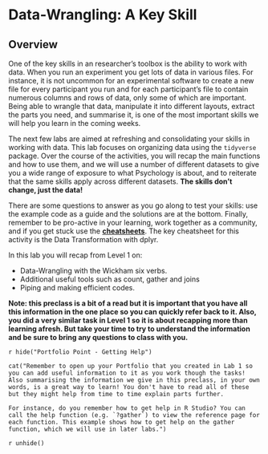 # Data-Wrangling: A Key Skill

## Overview

One of the key skills in an researcher's toolbox is the ability to work with data. When you run an experiment you get lots of data in various files. For instance, it is not uncommon for an experimental software to create a new file for every participant you run and for each participant's file to contain numerous columns and rows of data, only some of which are important. Being able to wrangle that data, manipulate it into different layouts, extract the parts you need, and summarise it, is one of the most important skills we will help you learn in the coming weeks.

The next few labs are aimed at refreshing and consolidating your skills in working with data. This lab focuses on organizing data using the `tidyverse` package. Over the course of the activities, you will recap the main functions and how to use them, and we will use a number of different datasets to give you a wide range of exposure to what Psychology is about, and to reiterate that the same skills apply across different datasets. **The skills don't change, just the data!**

There are some questions to answer as you go along to test your skills: use the example code as a guide and the solutions are at the bottom. Finally, remember to be pro-active in your learning, work together as a community, and if you get stuck use the **[cheatsheets](https://www.rstudio.com/resources/cheatsheets/)**. The key cheatsheet for this activity is the Data Transformation with dplyr.

In this lab you will recap from Level 1 on:

* Data-Wrangling with the Wickham six verbs.
* Additional useful tools such as count, gather and joins
* Piping and making efficient codes.

**Note: this preclass is a bit of a read but it is important that you have all this information in the one place so you can quickly refer back to it. Also, you did a very similar task in Level 1 so it is about recapping more than learning afresh. But take your time to try to understand the information and be sure to bring any questions to class with you.**

`r hide("Portfolio Point - Getting Help")`
```block
cat("Remember to open up your Portfolio that you created in Lab 1 so you can add useful information to it as you work though the tasks! Also summarising the information we give in this preclass, in your own words, is a great way to learn! You don't have to read all of these but they might help from time to time explain parts further.
    
For instance, do you remember how to get help in R Studio? You can call the help function (e.g. `?gather`) to view the reference page for each function. This example shows how to get help on the gather function, which we will use in later labs.")
```
`r unhide()`